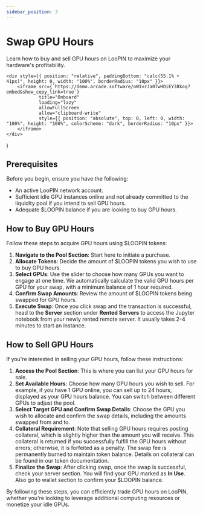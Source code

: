 ```yaml
---
sidebar_position: 3
---
```


# Swap GPU Hours

Learn how to buy and sell GPU hours on LooPIN to maximize your hardware's profitability.

    <div style={{ position: "relative", paddingBottom: "calc(55.1% + 41px)", height: 0, width: "100%", borderRadius: "10px" }}>
        <iframe src={`https://demo.arcade.software/nW1vrJa07wHDiEY38koq?embed&show_copy_link=true`}
                title="Onboard"
                loading="lazy"
                allowFullScreen
                allow="clipboard-write"
                style={{ position: "absolute", top: 0, left: 0, width: "100%", height: "100%", colorScheme: "dark", borderRadius: "10px" }}>
        </iframe>
    </div>
)

<Arcade/>

## Prerequisites

Before you begin, ensure you have the following:
- An active LooPIN network account.
- Sufficient idle GPU instances online and not already committed to the liquidity pool if you intend to sell GPU hours.
- Adequate $LOOPIN balance if you are looking to buy GPU hours.

## How to Buy GPU Hours

Follow these steps to acquire GPU hours using $LOOPIN tokens:

1. **Navigate to the Pool Section**: Start here to initiate a purchase.
2. **Allocate Tokens**: Decide the amount of $LOOPIN tokens you wish to use to buy GPU hours.
3. **Select GPUs**: Use the slider to choose how many GPUs you want to engage at one time. We automatically calculate the valid GPU hours per GPU for your swap, with a minimum balance of 1 hour required.
4. **Confirm Swap Amounts**: Review the amount of $LOOPIN tokens being swapped for GPU hours.
5. **Execute Swap**: Once you click swap and the transaction is successful, head to the **Server** section under **Rented Servers** to access the Jupyter notebook from your newly rented remote server. It usually takes 2-4 minutes to start an instance.

## How to Sell GPU Hours

If you're interested in selling your GPU hours, follow these instructions:

1. **Access the Pool Section**: This is where you can list your GPU hours for sale.
2. **Set Available Hours**: Choose how many GPU hours you wish to sell. For example, if you have 1 GPU online, you can sell up to 24 hours, displayed as your GPU hours balance. You can switch between different GPUs to adjust the pool.
3. **Select Target GPU and Confirm Swap Details**: Choose the GPU you wish to allocate and confirm the swap details, including the amounts swapped from and to.
4. **Collateral Requirement**: Note that selling GPU hours requires posting collateral, which is slightly higher than the amount you will receive. This collateral is returned if you successfully fulfill the GPU hours without errors; otherwise, it is forfeited as a penalty. The swap fee is permanently burned to maintain token balance. Details on collateral can be found in our token documentation.
5. **Finalize the Swap**: After clicking swap, once the swap is successful, check your server section. You will find your GPU marked as **In Use**. Also go to wallet section to confirm your $LOOPIN balance.

By following these steps, you can efficiently trade GPU hours on LooPIN, whether you're looking to leverage additional computing resources or monetize your idle GPUs.


